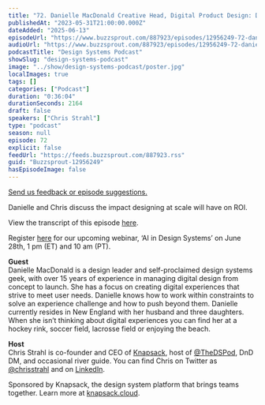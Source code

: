 ```yaml
---
title: "72. Danielle MacDonald Creative Head, Digital Product Design: Designing to scale"
publishedAt: "2023-05-31T21:00:00.000Z"
dateAdded: "2025-06-13"
episodeUrl: "https://www.buzzsprout.com/887923/episodes/12956249-72-danielle-macdonald-creative-head-digital-product-design-designing-to-scale.mp3"
audioUrl: "https://www.buzzsprout.com/887923/episodes/12956249-72-danielle-macdonald-creative-head-digital-product-design-designing-to-scale.mp3"
podcastTitle: "Design Systems Podcast"
showSlug: "design-systems-podcast"
image: "../show/design-systems-podcast/poster.jpg"
localImages: true
tags: []
categories: ["Podcast"]
duration: "0:36:04"
durationSeconds: 2164
draft: false
speakers: ["Chris Strahl"]
type: "podcast"
season: null
episode: 72
explicit: false
feedUrl: "https://feeds.buzzsprout.com/887923.rss"
guid: "Buzzsprout-12956249"
hasEpisodeImage: false
---
```

[Send us feedback or episode suggestions.](https://www.buzzsprout.com/twilio/text_messages/887923/open_sms)

Danielle and Chris discuss the impact designing at scale will have on ROI.  
  
View the transcript of this episode [here](https://docs.google.com/document/d/1xUPCXoYlYxVloijIDNKP35RwRT5l-Cn6/edit).  
  
Register [here](https://knapsack-cloud.zoom.us/webinar/register/WN_kNYeU6p1TWmlMbdA8sVexA) for our upcoming webinar, ‘AI in Design Systems’ on June 28th, 1 pm (ET) and 10 am (PT).  
  
**Guest**  
Danielle MacDonald is a design leader and self-proclaimed design systems geek, with over 15 years of experience in managing digital design from concept to launch. She has a focus on creating digital experiences that strive to meet user needs. Danielle knows how to work within constraints to solve an experience challenge and how to push beyond them. Danielle currently resides in New England with her husband and three daughters. When she isn’t thinking about digital experiences you can find her at a hockey rink, soccer field, lacrosse field or enjoying the beach.  
  
**Host**  
Chris Strahl is co-founder and CEO of [Knapsack](https://www.knapsack.cloud/), host of [@TheDSPod](https://twitter.com/thedspod), DnD DM, and occasional river guide. You can find Chris on Twitter as [@chrisstrahl](https://twitter.com/chrisstrahl) and on [LinkedIn](https://www.linkedin.com/in/chrisstrahl/).  
  
Sponsored by Knapsack, the design system platform that brings teams together. Learn more at [knapsack.cloud](https://www.knapsack.cloud/?utm_source=podcast).
